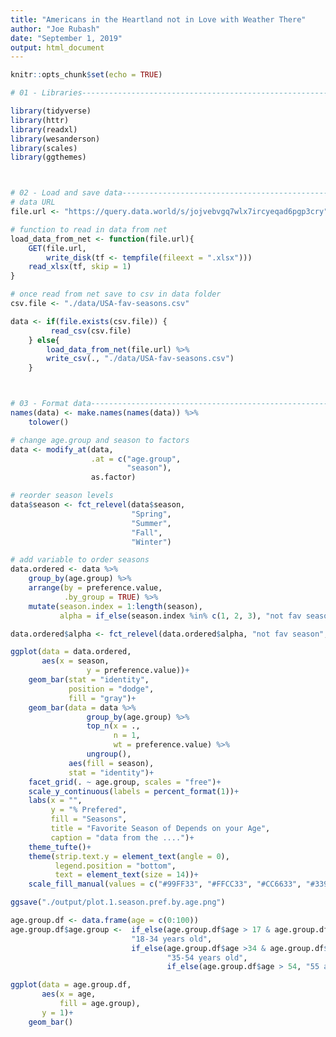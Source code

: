 ```yaml
---
title: "Americans in the Heartland not in Love with Weather There"
author: "Joe Rubash"
date: "September 1, 2019"
output: html_document
---
```


```r
knitr::opts_chunk$set(echo = TRUE)

# 01 - Libraries----------------------------------------------------------------

library(tidyverse)
library(httr)
library(readxl)
library(wesanderson)
library(scales)
library(ggthemes)



# 02 - Load and save data-------------------------------------------------------
# data URL
file.url <- "https://query.data.world/s/jojvebvgq7wlx7ircyeqad6pgp3cry"

# function to read in data from net
load_data_from_net <- function(file.url){
    GET(file.url,
        write_disk(tf <- tempfile(fileext = ".xlsx")))
    read_xlsx(tf, skip = 1)
}

# once read from net save to csv in data folder
csv.file <- "./data/USA-fav-seasons.csv"

data <- if(file.exists(csv.file)) {
         read_csv(csv.file)
    } else{
        load_data_from_net(file.url) %>% 
        write_csv(., "./data/USA-fav-seasons.csv")
    }



# 03 - Format data--------------------------------------------------------------
names(data) <- make.names(names(data)) %>% 
    tolower()

# change age.group and season to factors
data <- modify_at(data,
                  .at = c("age.group",
                          "season"),
                  as.factor)

# reorder season levels 
data$season <- fct_relevel(data$season,
                           "Spring",
                           "Summer",
                           "Fall",
                           "Winter")

```
```r
# add variable to order seasons
data.ordered <- data %>% 
    group_by(age.group) %>% 
    arrange(by = preference.value,
            .by_group = TRUE) %>% 
    mutate(season.index = 1:length(season),
           alpha = if_else(season.index %in% c(1, 2, 3), "not fav season", "favorite season"))

data.ordered$alpha <- fct_relevel(data.ordered$alpha, "not fav season", "favorite season")

ggplot(data = data.ordered,
       aes(x = season,
                 y = preference.value))+
    geom_bar(stat = "identity",
             position = "dodge",
             fill = "gray")+
    geom_bar(data = data %>% 
                 group_by(age.group) %>% 
                 top_n(x = ., 
                       n = 1,
                       wt = preference.value) %>% 
                 ungroup(),
             aes(fill = season),
             stat = "identity")+
    facet_grid(. ~ age.group, scales = "free")+
    scale_y_continuous(labels = percent_format(1))+
    labs(x = "",
         y = "% Prefered",
         fill = "Seasons",
         title = "Favorite Season of Depends on your Age",
         caption = "data from the ....")+
    theme_tufte()+
    theme(strip.text.y = element_text(angle = 0),
          legend.position = "bottom",
          text = element_text(size = 14))+
    scale_fill_manual(values = c("#99FF33", "#FFCC33", "#CC6633", "#3399FF"))

ggsave("./output/plot.1.season.pref.by.age.png")
```
```r

age.group.df <- data.frame(age = c(0:100))
age.group.df$age.group <-  if_else(age.group.df$age > 17 & age.group.df$age < 35,
                           "18-34 years old",
                           if_else(age.group.df$age >34 & age.group.df$age < 55,
                                   "35-54 years old",
                                   if_else(age.group.df$age > 54, "55 and over", "NA")))

ggplot(data = age.group.df,
       aes(x = age,
           fill = age.group),
       y = 1)+
    geom_bar()
```

